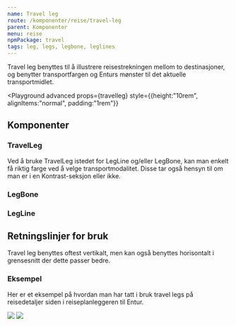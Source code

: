 ```yaml
---
name: Travel leg
route: /komponenter/reise/travel-leg
parent: Komponenter
menu: reise
npmPackage: travel
tags: leg, legs, legbone, leglines
---
```



<PageHeader>
  Travel leg benyttes til å illustrere reisestrekningen mellom to destinasjoner,
  og benytter transportfargen og Enturs mønster til det aktuelle
  transportmidlet.
</PageHeader>

<Playground
advanced props={travelleg}
style={{height:"10rem", alignItems:"normal", padding:"1rem"}}
>
  <TravelLeg transport="bus" direction="vertical"></TravelLeg>

</Playground>

## Komponenter

### TravelLeg

<ImportStatement imports="TravelLeg" />

<Props of={TravelLeg} />

Ved å bruke TravelLeg istedet for LegLine og/eller LegBone, kan man enkelt få riktig farge ved å velge transportmodalitet.
Disse tar også hensyn til om man er i en Kontrast-seksjon eller ikke.

### LegBone

<ImportStatement imports="LegBone" />

<Props of={LegBone} />

### LegLine

<ImportStatement imports="LegLine" />

<Props of={LegLine} />

## Retningslinjer for bruk

Travel leg benyttes oftest vertikalt, men kan også benyttes horisontalt i grensesnitt der dette passer bedre.

### Eksempel

Her er et eksempel på hvordan man har tatt i bruk travel legs på reisedetaljer siden i reiseplanleggeren til Entur.

<GridContainer spacing="large">
  <GridItem snall={12} medium={6} large={4}>
    <img src={ex1} style={{ border: `2px solid  ${colors.greys.grey30}` }} />
  </GridItem>
  <GridItem small={12} medium={6} large={4}>
    <img src={ex2} style={{ border: `2px solid  ${colors.greys.grey30}` }} />
  </GridItem>
</GridContainer>
